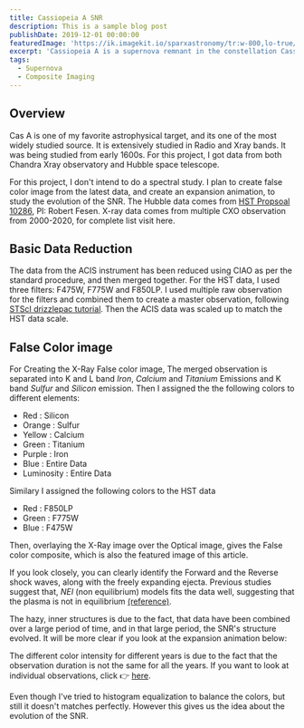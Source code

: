 ```yaml
---
title: Cassiopeia A SNR
description: This is a sample blog post
publishDate: 2019-12-01 00:00:00
featuredImage: 'https://ik.imagekit.io/sparxastronomy/tr:w-800,lo-true/CasA/CasA'
excerpt: 'Cassiopeia A is a supernova remnant in the constellation Cassiopeia and the brightest extrasolar radio source in the sky at frequencies above 1 GHz. In this project I created a multiwavelength compostion and expansion animation'
tags: 
  - Supernova
  - Composite Imaging
---
```





## Overview
Cas A is one of my favorite astrophysical target, and its one of the most widely studied source. It is extensively studied in Radio and Xray bands. It was being studied from early 1600s. For this project, I got data from both Chandra Xray observatory and Hubble space telescope.

For this project, I don't intend to do a spectral study. I plan to create false color image from the latest data, and create an expansion animation, to study the evolution of the SNR. The Hubble data comes from [HST Propsoal 10286](https://archive.stsci.edu/proposal_search.php?mission=hst&id=10286), PI: Robert Fesen. X-ray data comes from multiple CXO observation from 2000-2020, for complete list visit here.

## Basic Data Reduction
The data from the ACIS instrument has been reduced using CIAO as per the standard procedure, and then merged together. For the HST data, I used three filters: F475W, F775W and F850LP. I used multiple raw observation for the filters and combined them to create a master observation, following [STScI drizzlepac tutorial](https://github.com/spacetelescope/notebooks). Then the ACIS data was scaled up to match the HST data scale.

## False Color image
For Creating the X-Ray False color image, The merged observation is separated into K and L band *Iron*, *Calcium* and *Titanium* Emissions and K band *Sulfur* and *Silicon* emission. Then I assigned the the following colors to different elements:

  - Red : Silicon
  - Orange : Sulfur
  - Yellow : Calcium
  - Green : Titanium
  - Purple : Iron
  - Blue : Entire Data
  - Luminosity : Entire Data

Similary I assigned the following colors to the HST data
  - Red : F850LP
  - Green : F775W
  - Blue : F475W


Then, overlaying the X-Ray image over the Optical image, gives the False color composite, which is also the featured image of this article. 
<Picture src="https://ik.imagekit.io/sparxastronomy/CasA/CasA"
         srcset = "https://ik.imagekit.io/sparxastronomy/tr:w-400,lo-true/CasA/CasA 400w,
                   https://ik.imagekit.io/sparxastronomy/tr:w-500,lo-true/CasA/CasA 500w,
                   https://ik.imagekit.io/sparxastronomy/tr:w-800,lo-true/CasA/CasA 800w"
         alt="Cassiopeia A SNR in X-ray and Optical spectrum." 
         sizes="(max-width: 400px) 400px, (max-width: 500px) 500px, (max-width: 800px) 800px, 700px"/>

If you look closely, you can clearly identify the Forward and the Reverse shock waves, along with the freely expanding ejecta. Previous studies suggest that, *NEI* (non equilibrium) models fits the data well, suggesting that the plasma is not in equilibrium [(reference)](https://arxiv.org/pdf/astro-ph/0202207v1.pdf).

The hazy, inner structures is due to the fact, that data have been combined over a large period of time, and in that large period, the SNR's structure evolved. It will be more clear if you look at the expansion animation below:

<Picture src="https://ik.imagekit.io/sparxastronomy/CasA/CasA"
         srcset = "https://ik.imagekit.io/sparxastronomy/tr:w-400,lo-true/CasA/CasA_expansion.gif 400w,
                   https://ik.imagekit.io/sparxastronomy/tr:w-500,lo-true/CasA/CasA_expansion.gif 500w,
                   https://ik.imagekit.io/sparxastronomy/tr:w-800,lo-true/CasA/CasA_expansion.gif 800w"
         alt="Cassiopeia A SNR in X-ray Spectrem evolving from 2002 to 2019." 
         sizes="(max-width: 400px) 400px, (max-width: 500px) 500px, (max-width: 800px) 800px, 700px"/>


The different color intensity for different years is due to the fact that the observation duration is not the same for all the years. If you want to look at individual observations, click 👉 [here](https://ik.imagekit.io/sparxastronomy/CasA/CasA_observations.jpg).

Even though I've tried to histogram equalization to balance the colors, but still it doesn't matches perfectly. However this gives us the idea about the evolution of the SNR.
